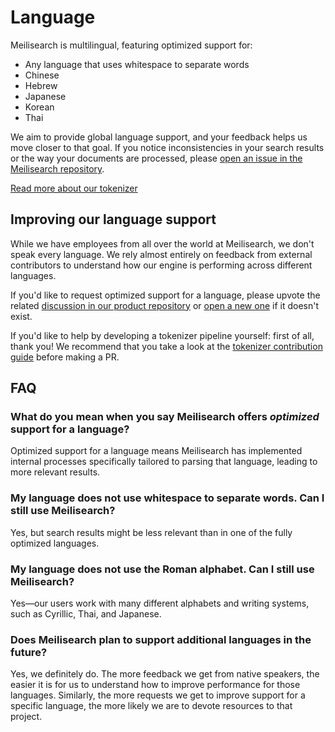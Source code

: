 # Language

Meilisearch is multilingual, featuring optimized support for:

- Any language that uses whitespace to separate words
- Chinese
- Hebrew
- Japanese
- Korean
- Thai

We aim to provide global language support, and your feedback helps us move closer to that goal. If you notice inconsistencies in your search results or the way your documents are processed, please [open an issue in the Meilisearch repository](https://github.com/meilisearch/meilisearch/issues/new/choose).

[Read more about our tokenizer](/learn/advanced/tokenization)

## Improving our language support

While we have employees from all over the world at Meilisearch, we don't speak every language. We rely almost entirely on feedback from external contributors to understand how our engine is performing across different languages.

If you'd like to request optimized support for a language, please upvote the related [discussion in our product repository](https://github.com/meilisearch/product/discussions?discussions_q=label%3Ascope%3Atokenizer+) or [open a new one](https://github.com/meilisearch/product/discussions/new?category=feedback-feature-proposal) if it doesn't exist.

If you'd like to help by developing a tokenizer pipeline yourself: first of all, thank you! We recommend that you take a look at the [tokenizer contribution guide](https://github.com/meilisearch/charabia/blob/main/CONTRIBUTING.md) before making a PR.

## FAQ

### What do you mean when you say Meilisearch offers _optimized_ support for a language?

Optimized support for a language means Meilisearch has implemented internal processes specifically tailored to parsing that language, leading to more relevant results.

### My language does not use whitespace to separate words. Can I still use Meilisearch?

Yes, but search results might be less relevant than in one of the fully optimized languages.

### My language does not use the Roman alphabet. Can I still use Meilisearch?

Yes—our users work with many different alphabets and writing systems, such as Cyrillic, Thai, and Japanese.

### Does Meilisearch plan to support additional languages in the future?

Yes, we definitely do. The more feedback we get from native speakers, the easier it is for us to understand how to improve performance for those languages. Similarly, the more requests we get to improve support for a specific language, the more likely we are to devote resources to that project.
